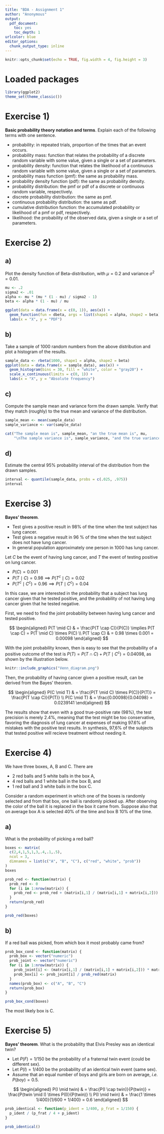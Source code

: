 ```yaml
---
title: "BDA - Assignment 1"
author: "Anonymous"
output: 
  pdf_document: 
    toc: yes
    toc_depth: 1
urlcolor: blue
editor_options: 
  chunk_output_type: inline
---
```




```r
knitr::opts_chunk$set(echo = TRUE, fig.width = 4, fig.height = 3)
```

# Loaded packages


```r
library(ggplot2)
theme_set(theme_classic())
```

# Exercise 1)

**Basic probability theory notation and terms**. Explain each of the following terms with one sentence.

- probability: in repeated trials, proportion of the times that an event occurs.
- probability mass: function that relates the probability of a discrete random variable with some value, given a single or a set of parameters.
- probability density: function that relates the likelihood of a continuous random variable with some value, given a single or a set of parameters.
- probability mass function (pmf): the same as probability mass.
- probability density function (pdf): the same as probability density.
- probability distribution: the pmf or pdf of a discrete or continuous random variable, respectively.
- discrete probability distribution: the same as pmf.
- continuous probability distribution: the same as pdf.
- cumulative distribution function: the accumulated probability or likelihood of a pmf or pdf, respectively.
- likelihood: the probability of the observed data, given a single or a set of parameters.

# Exercise 2)

## a)

Plot the density function of Beta-distribution, with $\mu = 0.2$ and variance $\sigma^2 = 0.01$.

```r
mu <- .2
sigma2 <- .01
alpha <- mu * (mu * (1 - mu) / sigma2 - 1)
beta <- alpha * (1 - mu) / mu

ggplot(data = data.frame(x = c(0, 1)), aes(x)) +
  geom_function(fun = dbeta, args = list(shape1 = alpha, shape2 = beta)) +
  labs(x = "X", y = "PDF")
```

## b)

Take a sample of 1000 random numbers from the above distribution and plot a histogram of the results.

```r
sample_data <- rbeta(1000, shape1 = alpha, shape2 = beta)
ggplot(data = data.frame(x = sample_data), aes(x)) +
  geom_histogram(bins = 30, fill = "white", color = "gray20") +
  scale_x_continuous(limits = c(0, 1)) +
  labs(x = "X", y = "Absolute frequency") 
```

## c)

Compute the sample mean and variance form the drawn sample. Verify that they match (roughly) to the true mean and variance of the distribution.

```r
sample_mean <- mean(sample_data)
sample_variance <- var(sample_data)

cat("The sample mean is", sample_mean, "an the true mean is", mu,
    "\nThe sample variance is", sample_variance, "and the true variance is", sigma2)
```

## d)

Estimate the central 95% probability interval of the distribution from the drawn samples.

```r
interval <- quantile(sample_data, probs = c(.025, .975))
interval
```

# Exercise 3)

**Bayes' theorem**. 

- Test gives a positive result in 98% of the time when the test subject has lung cancer.
- Test gives a negative result in 96 % of the time when the test subject does not have lung cancer.
- In general population approximately one person in 1000 has lung cancer.

Let $C$ be the event of having lung cancer, and $T$ the event of testing positive on lung cancer. 

- $P(C) = 0.001$
- $P(T \mid C) = 0.98 \implies P(T^c \mid C) = 0.02$
- $P(T^c \mid C^c) = 0.96 \implies P(T \mid C^c) = 0.04$

In this case, we are interested in the probability that a subject has lung cancer given that he tested positive, and the probability of not having lung cancer given that he tested negative.

First, we need to find the joint probability between having lung cancer and tested positive.

$$
\begin{aligned}
P(T \mid C) & = \frac{P(T \cap C)}{P(C)} \implies P(T \cap C) = P(T \mid C) \times P(C) \\
P(T \cap C) & = 0.98 \times 0.001 = 0.00098
\end{aligned}
$$

With the joint probability known, then is easy to see that the probability of a positive outcome of the test is $P(T) = P(T \cap C) + P(T \mid C^c) = 0.04098$, as shown by the illustration below.

```r
knitr::include_graphics("Venn_diagram.png")
```

Then, the probability of having cancer given a positive result, can be derived from the Bayes' theorem.

$$
\begin{aligned}
P(C \mid T) & = \frac{P(T \mid C) \times P(C)}{P(T)} = \frac{P(T \cap C)}{P(T)} \\
P(C \mid T) & = \frac{0.00098}{0.04098} = 0.0239141
\end{aligned}
$$

The results show that even with a good true-positive rate (98%), the test precision is merely 2.4%, meaning that the test might be too conservative, favoring the diagnosis of lung cancer at expenses of making 97.6% of mistakes with the positive test results. In synthesis, 97,6% of the subjects that tested positive will recieve treatment without needing it.

# Exercise 4)

We have three boxes, A, B and C. There are

- 2 red balls and 5 white balls in the box A,
- 4 red balls and 1 white ball in the box B, and
- 1 red ball and 3 white balls in the box C.

Consider a random experiment in which one of the boxes is randomly selected and from that box, one ball is randomly picked up. After observing the color of the ball it is replaced in the box it came from. Suppose also that on average box A is selected 40% of the time and box B 10% of the time.

## a)

What is the probability of picking a red ball?

```r
boxes <- matrix(
  c(2,4,1,5,1,3,.4,.1,.5), 
  ncol = 3,
  dimnames = list(c("A", "B", "C"), c("red", "white", "prob"))
)
boxes
```

```r
prob_red <- function(matrix) {
  prob_red <- 0
  for (i in 1:nrow(matrix)) {
    prob_red <- prob_red + (matrix[i,1] / (matrix[i,1] + matrix[i,2])) * matrix[i,3]
  }
  return(prob_red)
}

prob_red(boxes)
```

## b)

If a red ball was picked, from which box it most probably came from?

```r
prob_box_cond <- function(matrix) {
  prob_box <- vector("numeric")
  prob_joint <- vector("numeric")
  for (i in 1:nrow(matrix)) {
    prob_joint[i] <- (matrix[i,1] / (matrix[i,1] + matrix[i,2])) * matrix[i,3]
    prob_box[i] <- prob_joint[i] / prob_red(matrix)
  }
  names(prob_box) <- c("A", "B", "C")
  return(prob_box)
}

prob_box_cond(boxes)
```

The most likely box is C.

# Exercise 5)

**Bayes' theorem**. What is the probability that Elvis Presley was an identical twin?

- Let $P(F) = 1/150$ be the probability of a fraternal twin event (could be different sex).
- Let $P(I) = 1/400$ be the probability of an identical twin event (same sex).
- Assume that an equal number of boys and girls are born on average, *i.e.* $P(boy) = 0.5$.

$$
\begin{aligned}
P(I \mid twin) & = \frac{P(I \cap twin)}{P(twin)} = \frac{P(twin \mid I) \times P(I)}{P(twin)} \\
P(I \mid twin) & = \frac{1 \times 1/400}{1/600 + 1/400} = 0.6
\end{aligned}
$$

```r
prob_identical <- function(p_ident = 1/400, p_frat = 1/150) {
  p_ident / (p_frat / 4 + p_ident)
}

prob_identical()
```




